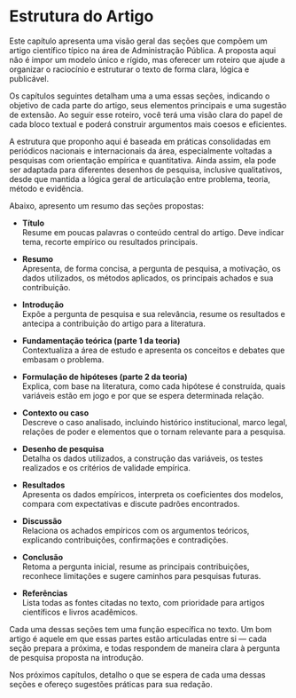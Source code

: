 # Estrutura do Artigo

Este capítulo apresenta uma visão geral das seções que compõem um artigo científico típico na área de Administração Pública. A proposta aqui não é impor um modelo único e rígido, mas oferecer um roteiro que ajude a organizar o raciocínio e estruturar o texto de forma clara, lógica e publicável.

Os capítulos seguintes detalham uma a uma essas seções, indicando o objetivo de cada parte do artigo, seus elementos principais e uma sugestão de extensão. Ao seguir esse roteiro, você terá uma visão clara do papel de cada bloco textual e poderá construir argumentos mais coesos e eficientes.

A estrutura que proponho aqui é baseada em práticas consolidadas em periódicos nacionais e internacionais da área, especialmente voltadas a pesquisas com orientação empírica e quantitativa. Ainda assim, ela pode ser adaptada para diferentes desenhos de pesquisa, inclusive qualitativos, desde que mantida a lógica geral de articulação entre problema, teoria, método e evidência.

Abaixo, apresento um resumo das seções propostas:

- **Título**  
  Resume em poucas palavras o conteúdo central do artigo. Deve indicar tema, recorte empírico ou resultados principais.

- **Resumo**  
  Apresenta, de forma concisa, a pergunta de pesquisa, a motivação, os dados utilizados, os métodos aplicados, os principais achados e sua contribuição.

- **Introdução**  
  Expõe a pergunta de pesquisa e sua relevância, resume os resultados e antecipa a contribuição do artigo para a literatura.

- **Fundamentação teórica (parte 1 da teoria)**  
  Contextualiza a área de estudo e apresenta os conceitos e debates que embasam o problema.

- **Formulação de hipóteses (parte 2 da teoria)**  
  Explica, com base na literatura, como cada hipótese é construída, quais variáveis estão em jogo e por que se espera determinada relação.

- **Contexto ou caso**  
  Descreve o caso analisado, incluindo histórico institucional, marco legal, relações de poder e elementos que o tornam relevante para a pesquisa.

- **Desenho de pesquisa**  
  Detalha os dados utilizados, a construção das variáveis, os testes realizados e os critérios de validade empírica.

- **Resultados**  
  Apresenta os dados empíricos, interpreta os coeficientes dos modelos, compara com expectativas e discute padrões encontrados.

- **Discussão**  
  Relaciona os achados empíricos com os argumentos teóricos, explicando contribuições, confirmações e contradições.

- **Conclusão**  
  Retoma a pergunta inicial, resume as principais contribuições, reconhece limitações e sugere caminhos para pesquisas futuras.

- **Referências**  
  Lista todas as fontes citadas no texto, com prioridade para artigos científicos e livros acadêmicos.

Cada uma dessas seções tem uma função específica no texto. Um bom artigo é aquele em que essas partes estão articuladas entre si — cada seção prepara a próxima, e todas respondem de maneira clara à pergunta de pesquisa proposta na introdução.

Nos próximos capítulos, detalho o que se espera de cada uma dessas seções e ofereço sugestões práticas para sua redação.
